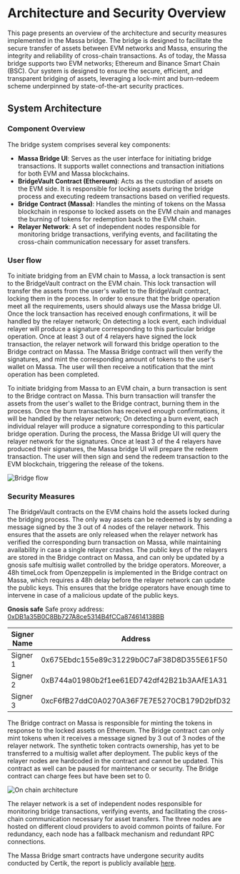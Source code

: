 # Architecture and Security Overview

This page presents an overview of the architecture and security measures implemented in the Massa bridge. The bridge is designed to facilitate the secure transfer of assets between EVM networks and Massa, ensuring the integrity and reliability of cross-chain transactions. As of today, the Massa bridge supports two EVM networks; Ethereum and Binance Smart Chain (BSC).
Our system is designed to ensure the secure, efficient, and transparent bridging of assets, leveraging a lock-mint and burn-redeem scheme underpinned by state-of-the-art security practices.

## System Architecture

### Component Overview

The bridge system comprises several key components:

- **Massa Bridge UI**: Serves as the user interface for initiating bridge transactions. It supports wallet connections and transaction initiations for both EVM and Massa blockchains.
- **BridgeVault Contract (Ethereum)**: Acts as the custodian of assets on the EVM side. It is responsible for locking assets during the bridge process and executing redeem transactions based on verified requests.
- **Bridge Contract (Massa)**: Handles the minting of tokens on the Massa blockchain in response to locked assets on the EVM chain and manages the burning of tokens for redemption back to the EVM chain.
- **Relayer Network**: A set of independent nodes responsible for monitoring bridge transactions, verifying events, and facilitating the cross-chain communication necessary for asset transfers.

### User flow

To initiate bridging from an EVM chain to Massa, a lock transaction is sent to the BridgeVault contract on the EVM chain. This lock transaction will transfer the assets from the user's wallet to the BridgeVault contract, locking them in the process. In order to ensure that the bridge operation meet all the requirements, users should always use the Massa bridge UI. Once the lock transaction has received enough confirmations, it will be handled by the relayer network; On detecting a lock event, each individual relayer will produce a signature corresponding to this particular bridge operation. Once at least 3 out of 4 relayers have signed the lock transaction, the relayer network will forward this bridge operation to the Bridge contract on Massa. The Massa Bridge contract will then verify the signatures, and mint the corresponding amount of tokens to the user's wallet on Massa. The user will then receive a notification that the mint operation has been completed.

To initiate bridging from Massa to an EVM chain, a burn transaction is sent to the Bridge contract on Massa. This burn transaction will transfer the assets from the user's wallet to the Bridge contract, burning them in the process. Once the burn transaction has received enough confirmations, it will be handled by the relayer network; On detecting a burn event, each individual relayer will produce a signature corresponding to this particular bridge operation. During the process, the Massa Bridge UI will query the relayer network for the signatures. Once at least 3 of the 4 relayers have produced their signatures, the Massa bridge UI will prepare the redeem transaction. The user will then sign and send the redeem transaction to the EVM blockchain, triggering the release of the tokens. 

![Bridge flow](bridge-flow.png)

### Security Measures

The BridgeVault contracts on the EVM chains hold the assets locked during the bridging process. The only way assets can be redeemed is by sending a message signed by the 3 out of 4 nodes of the relayer network. This ensures that the assets are only released when the relayer network has verified the corresponding burn transaction on Massa, while maintaining availability in case a single relayer crashes. The public keys of the relayers are stored in the Bridge contract on Massa, and can only be updated by a gnosis safe multisig wallet controlled by the bridge operators. Moreover, a 48h timeLock from Openzeppelin is implemented in the Bridge contract on Massa, which requires a 48h delay before the relayer network can update the public keys. This ensures that the bridge operators have enough time to intervene in case of a malicious update of the public keys. 

**Gnosis safe**
Safe proxy address: [0xDB1a35B0C8Bb727A8ce5314B4fCCa874614138BB](https://etherscan.io/address/0xDB1a35B0C8Bb727A8ce5314B4fCCa874614138BB)

| Signer Name | Address                                   | Status   |
|-------------|-------------------------------------------|----------|
| Signer 1    | 0x675Ebdc155e89c31229b0C7aF38D8D355E61F50 | Active   |
| Signer 2    | 0xB744a01980b2f1ee61ED742df42B21b3AAfE1A31| Active   |
| Signer 3    | 0xcF6fB27ddC0A0270A36F7E7E5270CB179D2bfD32| Active   |


The Bridge contract on Massa is responsible for minting the tokens in response to the locked assets on Ethereum. The Bridge contract can only mint tokens when it receives a message signed by 3 out of 3 nodes of the relayer network. The synthetic token contracts ownership, has yet to be transferred to a multisig wallet after deployment. The public keys of the relayer nodes are hardcoded in the contract and cannot be updated. This contract as well can be paused for maintenance or security.
The Bridge contract can charge fees but have been set to 0.

![On chain architecture](on-chain-architecture.png)

The relayer network is a set of independent nodes responsible for monitoring bridge transactions, verifying events, and facilitating the cross-chain communication necessary for asset transfers. The three nodes are hosted on different cloud providers to avoid common points of failure. For redundancy, each node has a fallback mechanism and redundant RPC connections.

The Massa Bridge smart contracts have undergone security audits conducted by Certik, the report is publicly available [here](https://skynet.certik.com/projects/massa-labs?auditId=Massa%20Labs%20-%20EVM%20Bridge).



